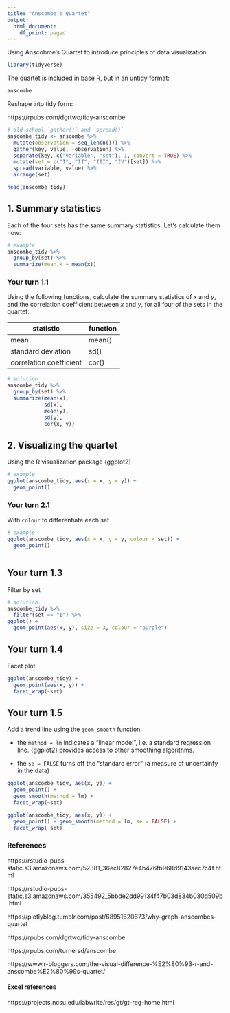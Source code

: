 ```yaml
---
title: "Anscombe's Quartet"
output:
  html_document:
    df_print: paged
---
```


Using Anscobme's Quartet to introduce principles of data visualization.

```r

library(tidyverse)

```



The quartet is included in base R, but in an untidy format:

```r

anscombe

```


Reshape into tidy form:

https://rpubs.com/dgrtwo/tidy-anscombe

```r
# old-school `gather()` and `spread()`
anscombe_tidy <- anscombe %>%
  mutate(observation = seq_len(n())) %>%
  gather(key, value, -observation) %>%
  separate(key, c("variable", "set"), 1, convert = TRUE) %>%
  mutate(set = c("I", "II", "III", "IV")[set]) %>%
  spread(variable, value) %>%
  arrange(set)

head(anscombe_tidy)

```



## 1. Summary statistics

Each of the four sets has the same summary statistics. Let's calculate them now:


```r
# example
anscombe_tidy %>%
  group_by(set) %>%
  summarize(mean.x = mean(x))

```

### Your turn 1.1

Using the following functions, calculate the summary statistics of _x_ and _y_, and the correlation coefficient between _x_ and _y_, for all four of the sets in the quartet:

 | statistic | function |
 | ----       | ----      |
 | mean      | mean()   |
 | standard deviation | sd() |
 | correlation coefficient | cor() |
 
 

```r
# solution
anscombe_tidy %>% 
  group_by(set) %>% 
  summarize(mean(x), 
            sd(x), 
            mean(y), 
            sd(y), 
            cor(x, y))


```


## 2. Visualizing the quartet

Using the R visualization package {ggplot2}


```r
# example
ggplot(anscombe_tidy, aes(x = x, y = y)) + 
  geom_point() 


```


### Your turn 2.1

With `colour` to differentiate each set

```r
# example
ggplot(anscombe_tidy, aes(x = x, y = y, colour = set)) + 
  geom_point() 



```


## Your turn 1.3

Filter by set

```r
# solution
anscombe_tidy %>%
  filter(set == "I") %>%
ggplot() + 
  geom_point(aes(x, y), size = 3, colour = "purple")

```




## Your turn 1.4

Facet plot

```r

ggplot(anscombe_tidy) + 
  geom_point(aes(x, y)) + 
  facet_wrap(~set)

```



## Your turn 1.5

Add a trend line using the `geom_smooth` function.

* the `method = lm` indicates a "linear model", i.e. a standard regression line. {ggplot2} provides access to other smoothing algorithms.

* the `se = FALSE` turns off the "standard error" (a measure of uncertainty in the data)

```r

ggplot(anscombe_tidy, aes(x, y)) + 
  geom_point() + 
  geom_smooth(method = lm) +
  facet_wrap(~set)

```




```r

ggplot(anscombe_tidy, aes(x, y)) + 
  geom_point() + geom_smooth(method = lm, se = FALSE) + 
  facet_wrap(~set)

```


### References

https://rstudio-pubs-static.s3.amazonaws.com/52381_36ec82827e4b476fb968d9143aec7c4f.html 

https://rstudio-pubs-static.s3.amazonaws.com/355492_5bbde2dd99134f47b03d834b030d509b.html

https://plotlyblog.tumblr.com/post/68951620673/why-graph-anscombes-quartet 

https://rpubs.com/dgrtwo/tidy-anscombe

https://rpubs.com/turnersd/anscombe

https://www.r-bloggers.com/the-visual-difference-%E2%80%93-r-and-anscombe%E2%80%99s-quartet/


#### Excel references

https://projects.ncsu.edu/labwrite/res/gt/gt-reg-home.html


